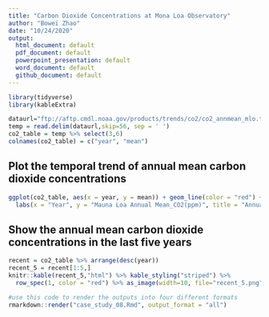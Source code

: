 ```yaml
---
title: "Carbon Dioxide Concentrations at Mona Loa Observatory"
author: "Bowei Zhao"
date: "10/24/2020"
output:
  html_document: default
  pdf_document: default
  powerpoint_presentation: default
  word_document: default
  github_document: default
---
```


```r
library(tidyverse)
library(kableExtra)
```


```r
dataurl="ftp://aftp.cmdl.noaa.gov/products/trends/co2/co2_annmean_mlo.txt"
temp = read.delim(dataurl,skip=56, sep = ' ')
co2_table = temp %>% select(3,6)
colnames(co2_table) = c("year", "mean")
```

## Plot the temporal trend of annual mean carbon dioxide concentrations

```r
ggplot(co2_table, aes(x = year, y = mean)) + geom_line(color = "red") +
  labs(x = "Year", y = "Mauna Loa Annual Mean_CO2(ppm)", title = "Annual Mean Carbon Dioxide Concentrations 1959-Present") + theme(plot.title = element_text(hjust = 0.5))
```

## Show the annual mean carbon dioxide concentrations in the last five years

```r
recent = co2_table %>% arrange(desc(year))
recent_5 = recent[1:5,]
knitr::kable(recent_5,"html") %>% kable_styling("striped") %>%
  row_spec(1, color = "red") %>% as_image(width=10, file="recent_5.png")
```


```r
#use this code to render the outputs into four different formats
rmarkdown::render("case_study_08.Rmd", output_format = "all")
```
